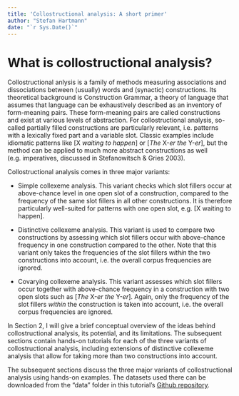 ```yaml
---
title: 'Collostructional analysis: A short primer'
author: "Stefan Hartmann"
date: "`r Sys.Date()`"
---
```



# What is collostructional analysis?

Collostructional anlysis is a family of methods measuring associations and dissociations between (usually) words and (synactic) constructions. Its theoretical background is Construction Grammar, a theory of language that assumes that language can be exhaustively described as an inventory of form-meaning pairs. These form-meaning pairs are called constructions and exist at various levels of abstraction. For collostructional analysis, so-called partially filled constructions are particularly relevant, i.e. patterns with a lexically fixed part and a variable slot. Classic examples include idiomatic patterns like [X *waiting to happen*] or [*The* X-*er the* Y-*er*], but the method can be applied to much more abstract constructions as well (e.g. imperatives, discussed in Stefanowitsch & Gries 2003).

Collostructional analysis comes in three major variants:

- Simple collexeme analysis. This variant checks which slot fillers occur at above-chance level in one open slot of a construction, compared to the frequency of the same slot fillers in all other constructions. It is therefore particularly well-suited for patterns with one open slot, e.g. [X waiting to happen].

- Distinctive collexeme analysis. This variant is used to compare two constructions by assessing which slot fillers occur with above-chance frequency in one construction compared to the other. Note that this variant only takes the frequencies of the slot fillers *within* the two constructions into account, i.e. the overall corpus frequencies are ignored.

- Covarying collexeme analysis. This variant assesses which slot fillers occur together with above-chance frequency in a construction with two open slots such as [*The* X-*er the* Y-*er*]. Again, only the frequency of the slot fillers  *within* the construction is taken into account, i.e. the overall corpus frequencies are ignored.

In Section 2, I will give a brief conceptual overview of the ideas behind collostructional analysis, its potential, and its limitations. The subsequent sections contain hands-on tutorials for each of the three variants of collostructional analysis, including extensions of distinctive collexeme analysis that allow for taking more than two constructions into account.

The subsequent sections discuss the three major variants of collostructional analysis using hands-on examples. The datasets used there can be downloaded from the "data" folder in this tutorial's [Github repository](https://github.com/empirical-linguistics/collostructions-tutorial/tree/main/data).